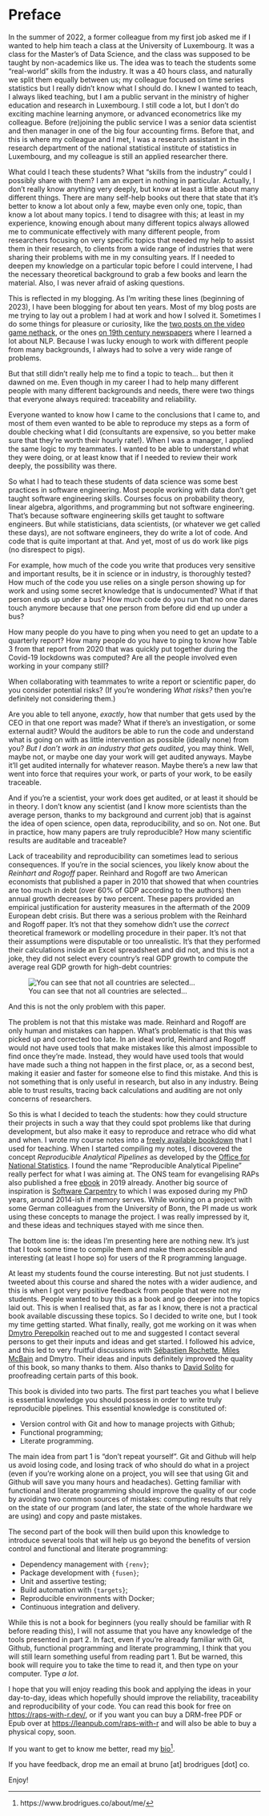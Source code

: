 # Preface {.unnumbered}

In the summer of 2022, a former colleague from my first job asked me if I wanted
to help him teach a class at the University of Luxembourg. It was a class for
the Master's of Data Science, and the class was supposed to be taught by
non-academics like us. The idea was to teach the students some "real-world"
skills from the industry. It was a 40 hours class, and naturally we split them
equally between us; my colleague focused on time series statistics but I really
didn't know what I should do. I knew I wanted to teach, I always liked teaching,
but I am a public servant in the ministry of higher education and research in
Luxembourg. I still code a lot, but I don't do exciting machine learning
anymore, or advanced econometrics like my colleague. Before (re)joining the
public service I was a senior data scientist and then manager in one of the big
four accounting firms. Before that, and this is where my colleague and I met, I
was a research assistant in the research department of the national statistical
institute of statistics in Luxembourg, and my colleague is still an applied
researcher there.

What could I teach these students? What "skills from the industry" could I
possibly share with them? I am an expert in nothing in particular. Actually, I
don’t really know anything very deeply, but know at least a little about many
different things. There are many self-help books out there that state that it’s
better to know a lot about only a few, maybe even only one, topic, than know
a lot about many topics. I tend to disagree with this; at least in my
experience, knowing enough about many different topics always allowed me to
communicate effectively with many different people, from researchers focusing on
very specific topics that needed my help to assist them in their research, to
clients from a wide range of industries that were sharing their problems with me
in my consulting years. If I needed to deepen my knowledge on a particular topic
before I could intervene, I had the necessary theoretical background to grab a
few books and learn the material. Also, I was never afraid of asking questions.

This is reflected in my blogging. As I’m writing these lines (beginning of
2023), I have been blogging for about ten years. Most of my blog posts are me
trying to lay out a problem I had at work and how I solved it. Sometimes I do
some things for pleasure or curiosity, like the [two posts on the video game
nethack](https://www.brodrigues.co/blog/2018-11-03-nethack_analysis/), or the
ones [on 19th century
newspapers](https://www.brodrigues.co/blog/2019-01-04-newspapers/) where I
learned a lot about NLP. Because I was lucky enough to work with different
people from many backgrounds, I always had to solve a very wide range of
problems.

But that still didn’t really help me to find a topic to teach... but then it
dawned on me. Even though in my career I had to help many different people with
many different backgrounds and needs, there were two things that everyone always
required: traceability and reliability.

Everyone wanted to know how I came to the conclusions that I came to, and most
of them even wanted to be able to reproduce my steps as a form of double
checking what I did (consultants are expensive, so you better make sure that
they’re worth their hourly rate!). When I was a manager, I applied the same logic
to my teammates. I wanted to be able to understand what they were doing, or at 
least know that if I needed to review their work deeply, the possibility was there.

So what I had to teach these students of data science was some best practices in
software engineering. Most people working with data don’t get taught software
engineering skills. Courses focus on probability theory, linear algebra,
algorithms, and programming but not software engineering. That's because
software engineering skills get taught to software engineers. But while
statisticians, data scientists, (or whatever we get called these days), are not
software engineers, they do write a lot of code. And code that is quite
important at that. And yet, most of us do work like pigs (no disrespect to
pigs).

For example, how much of the code you write that produces very sensitive and
important results, be it in science or in industry, is thoroughly tested? How
much of the code you use relies on a single person showing up for work and using
some secret knowledge that is undocumented? What if that person ends up under a
bus? How much code do you run that no one dares touch anymore because that one
person from before did end up under a bus?

How many people do you have to ping when you need to get an update to a
quarterly report? How many people do you have to ping to know how Table 3 from
that report from 2020 that was quickly put together during the Covid-19
lockdowns was computed? Are all the people involved even working in your
company still?

When collaborating with teammates to write a report or scientific paper, do you
consider potential risks? (If you're wondering *What risks?* then you’re definitely
not considering them.)

Are you able to tell anyone, *exactly*, how that number that gets used by the
CEO in that one report was made? What if there's an investigation, or some
external audit? Would the auditors be able to run the code and understand what
is going on with as little intervention as possible (ideally none) from you?
*But I don't work in an industry that gets audited*, you may think. Well, maybe
not, or maybe one day your work will get audited anyways. Maybe it'll get
audited internally for whatever reason. Maybe there's a new law that went into
force that requires your work, or parts of your work, to be easily traceable.

And if you're a scientist, your work does get audited, or at least it should be
in theory. I don't know any scientist (and I know more scientists than the
average person, thanks to my background and current job) that is against the
idea of open science, open data, reproducibility, and so on. Not one. But in
practice, how many papers are truly reproducible? How many scientific results
are auditable and traceable? 

Lack of traceability and reproducibility can sometimes lead to serious
consequences. If you’re in the social sciences, you likely know about the
*Reinhart and Rogoff* paper. Reinhard and Rogoff are two American economists
that published a paper in 2010 that showed that when countries are too much in
debt (over 60% of GDP according to the authors) then annual growth decreases by
two percent. These papers provided an empirical justification for austerity
measures in the aftermath of the 2009 European debt crisis. But there was a
serious problem with the Reinhard and Rogoff paper. It’s not that they somehow
didn’t use the *correct* theoretical framework or modelling procedure in their
paper. It’s not that their assumptions were disputable or too unrealistic. It’s
that they performed their calculations inside an Excel spreadsheet and did not,
and this is not a joke, they did not select every country’s real GDP growth to
compute the average real GDP growth for high-debt countries:

<figure>
    <img src="images/rr_excel.png"
         alt="You can see that not all countries are selected..."></img>
    <figcaption>You can see that not all countries are selected...</figcaption>
</figure>

And this is not the only problem with this paper. 

The problem is not that this mistake was made. Reinhard and Rogoff are only
human and mistakes can happen. What’s problematic is that this was picked up and
corrected too late. In an ideal world, Reinhard and Rogoff would not have used
tools that make mistakes like this almost impossible to find once they’re made.
Instead, they would have used tools that would have made such a thing not happen
in the first place, or, as a second best, making it easier and faster for someone
else to find this mistake. And this is not something that is only useful in
research, but also in any industry. Being able to trust results, tracing back
calculations and auditing are not only concerns of researchers.

So this is what I decided to teach the students: how they could structure their
projects in such a way that they could spot problems like that during
development, but also make it easy to reproduce and retrace who did what and
when. I wrote my course notes into a [freely available
bookdown](https://rap4mads.eu/) that I used for teaching. When I started
compiling my notes, I discovered the concept *Reproducible Analytical Pipelines*
as developed by the [Office for National
Statistics](https://analysisfunction.civilservice.gov.uk/support/reproducible-analytical-pipelines/).
I found the name "Reproducible Analytical Pipeline" really perfect for what I
was aiming at. The ONS team for evangelising RAPs also published a free
[ebook](https://ukgovdatascience.github.io/rap_companion/) in 2019 already.
Another big source of inspiration is [Software
Carpentry](https://software-carpentry.org/) to which I was exposed during my PhD
years, around 2014-ish if memory serves. While working on a project with some
German colleagues from the University of Bonn, the PI made us work using these
concepts to manage the project. I was really impressed by it, and these ideas
and techniques stayed with me since then.

The bottom line is: the ideas I’m presenting here are nothing new. It’s just that I
took some time to compile them and make them accessible and interesting (at
least I hope so) for users of the R programming language.

At least my students found the course interesting. But not just students. I
tweeted about this course and shared the notes with a wider audience, and this
is when I got very positive feedback from people that were not my students.
People wanted to buy this as a book and go deeper into the topics laid out. This
is when I realised that, as far as I know, there is not a practical book
available discussing these topics. So I decided to write one, but I took my time
getting started. What finally, really, got me working on it was when [Dmytro
Perepolkin](https://github.com/dmi3kno/) reached out to me and suggested I
contact several persons to get their inputs and ideas and get started. I
followed his advice, and this led to very fruitful discussions with [Sébastien
Rochette](https://github.com/statnmap), [Miles
McBain](https://github.com/MilesMcBain) and Dmytro. Their ideas and inputs
definitely improved the quality of this book, so many thanks to them. Also
thanks to [David Solito](https://twitter.com/dsolito) for proofreading certain
parts of this book.

This book is divided into two parts. The first part teaches you what I believe
is essential knowledge you should possess in order to write truly reproducible
pipelines. This essential knowledge is constituted of:

- Version control with Git and how to manage projects with Github;
- Functional programming;
- Literate programming.

The main idea from part 1 is "don’t repeat yourself". Git and Github will help
us avoid losing code, and losing track of who should do what in a project (even
if you’re working alone on a project, you will see that using Git and Github
will save you many hours and headaches). Getting familiar with functional and
literate programming should improve the quality of our code by avoiding two
common sources of mistakes: computing results that rely on the state of our
program (and later, the state of the whole hardware we are using) and copy and
paste mistakes.

The second part of the book will then build upon this knowledge to introduce
several tools that will help us go beyond the benefits of version control and
functional and literate programming:

- Dependency management with `{renv}`;
- Package development with `{fusen}`;
- Unit and assertive testing;
- Build automation with `{targets}`;
- Reproducible environments with Docker;
- Continuous integration and delivery.

While this is not a book for beginners (you really should be familiar with R
before reading this), I will not assume that you have any knowledge of the tools
presented in part 2. In fact, even if you’re already familiar with Git, Github,
functional programming and literate programming, I think that you will still
learn something useful from reading part 1. But be warned, this book will
require you to take the time to read it, and then type on your computer. Type *a
lot*.

I hope that you will enjoy reading this book and applying the ideas in your
day-to-day, ideas which hopefully should improve the reliability, traceability
and reproducibility of your code. You can read this book for free on
[https://raps-with-r.dev/](https://raps-with-r.dev/), or if you want you can buy
a DRM-free PDF or Epub over at
[https://leanpub.com/raps-with-r](https://leanpub.com/raps-with-r) and will also
be able to buy a physical copy, soon.

If you want to get to know me better, read my
[bio](https://www.brodrigues.co/about/me/)^[https://www.brodrigues.co/about/me/].

If you have feedback, drop me an email at bruno [at] brodrigues [dot] co.

Enjoy!
